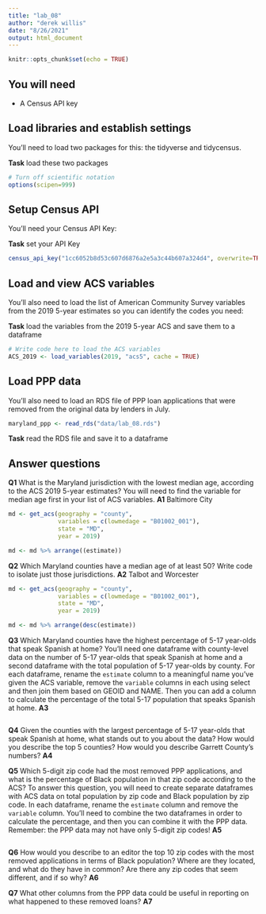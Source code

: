 ```yaml
---
title: "lab_08"
author: "derek willis"
date: "8/26/2021"
output: html_document
---
```


```r
knitr::opts_chunk$set(echo = TRUE)
```

## You will need

* A Census API key

## Load libraries and establish settings

You'll need to load two packages for this: the tidyverse and tidycensus.

**Task** load these two packages

```r
# Turn off scientific notation
options(scipen=999)
```

## Setup Census API

You'll need your Census API Key:

**Task** set your API Key

```r
census_api_key("1cc6052b8d53c607d6876a2e5a3c44b607a324d4", overwrite=TRUE)
```

## Load and view ACS variables

You'll also need to load the list of American Community Survey variables from the 2019 5-year estimates so you can identify the codes you need:

**Task** load the variables from the 2019 5-year ACS and save them to a dataframe

```r
# Write code here to load the ACS variables
ACS_2019 <- load_variables(2019, "acs5", cache = TRUE)
```

## Load PPP data

You'll also need to load an RDS file of PPP loan applications that were removed from the original data by lenders in July.

```r
maryland_ppp <- read_rds("data/lab_08.rds")
```

**Task** read the RDS file and save it to a dataframe

## Answer questions

**Q1** What is the Maryland jurisdiction with the lowest median age, according to the ACS 2019 5-year estimates? You will need to find the variable for median age first in your list of ACS variables.
**A1** Baltimore City

```r
md <- get_acs(geography = "county",
              variables = c(lowmedage = "B01002_001"),
              state = "MD",
              year = 2019)

md <- md %>% arrange((estimate)) 
```

**Q2** Which Maryland counties have a median age of at least 50? Write code to isolate just those jurisdictions.
**A2** Talbot and Worcester

```r
md <- get_acs(geography = "county",
              variables = c(lowmedage = "B01002_001"),
              state = "MD",
              year = 2019)

md <- md %>% arrange(desc(estimate)) 
```

**Q3** Which Maryland counties have the highest percentage of 5-17 year-olds that speak Spanish at home? You'll need one dataframe with county-level data on the number of 5-17 year-olds that speak Spanish at home and a second dataframe with the total population of 5-17 year-olds by county. For each dataframe, rename the `estimate` column to a meaningful name you've given the ACS variable, remove the `variable` columns in each using select and then join them based on GEOID and NAME. Then you can add a column to calculate the percentage of the total 5-17 population that speaks Spanish at home.
**A3**

```r
```

**Q4** Given the counties with the largest percentage of 5-17 year-olds that speak Spanish at home, what stands out to you about the data? How would you describe the top 5 counties? How would you describe Garrett County's numbers?
**A4**

**Q5** Which 5-digit zip code had the most removed PPP applications, and what is the percentage of Black population in that zip code according to the ACS? To answer this question, you will need to create separate dataframes with ACS data on total population by zip code and Black population by zip code. In each dataframe, rename the `estimate` column and remove the `variable` column. You'll need to combine the two dataframes in order to calculate the percentage, and then you can combine it with the PPP data. Remember: the PPP data may not have only 5-digit zip codes!
**A5**

```r
```

**Q6** How would you describe to an editor the top 10 zip codes with the most removed applications in terms of Black population? Where are they located, and what do they have in common? Are there any zip codes that seem different, and if so why?
**A6**

**Q7** What other columns from the PPP data could be useful in reporting on what happened to these removed loans?
**A7**
